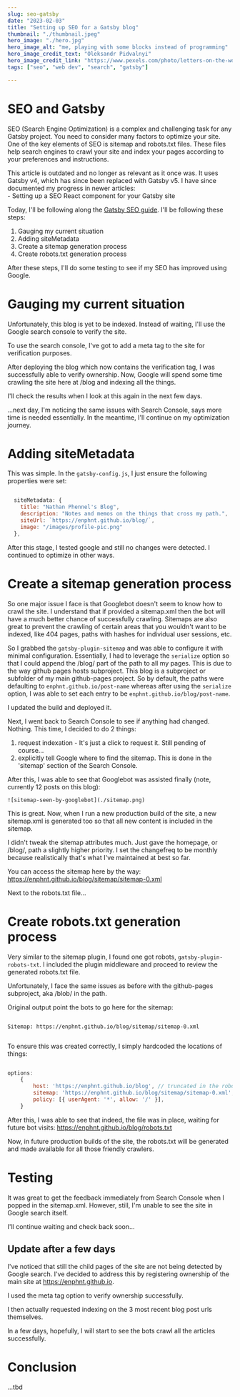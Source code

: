 ```yaml
---
slug: seo-gatsby
date: "2023-02-03"
title: "Setting up SEO for a Gatsby blog"
thumbnail: "./thumbnail.jpeg"
hero_image: "./hero.jpg"
hero_image_alt: "me, playing with some blocks instead of programming"
hero_image_credit_text: "Oleksandr Pidvalnyi"
hero_image_credit_link: "https://www.pexels.com/photo/letters-on-the-wooden-blocks-9822732/"
tags: ["seo", "web dev", "search", "gatsby"]

---
```


# SEO and Gatsby

SEO (Search Engine Optimization) is a complex and challenging task for any Gatsby project. You need to consider many factors to optimize your site. One of the key elements of SEO is sitemap and robots.txt files. These files help search engines to crawl your site and index your pages according to your preferences and instructions.

<div className={note}>
  <div>
  This article is outdated and no longer as relevant as it once was. It uses Gatsby v4, which has since been replaced with Gatsby v5. I have since documented my progress in newer articles:
  </div>
    <Link 
    aria-label="seo-gatsby-component"
      to={"/blog/seo-gatsby-component/"}
    >- Setting up a SEO React component for your Gatsby site</Link>
</div>

Today, I'll be following along the [Gatsby SEO guide](https://www.gatsbyjs.com/docs/how-to/adding-common-features/adding-seo-component/#seo-with-gatsby). I'll be following these steps:

1. Gauging my current situation
1. Adding siteMetadata
1. Create a sitemap generation process
1. Create robots.txt generation process

After these steps, I'll do some testing to see if my SEO has improved using Google.

# Gauging my current situation
Unfortunately, this blog is yet to be indexed. Instead of waiting, I'll use the Google search console to verify the site.

To use the search console, I've got to add a meta tag to the site for verification purposes.

After deploying the blog which now contains the verification tag, I was successfully able to verify ownership. Now, Google will spend some time crawling the site here at /blog and indexing all the things.

I'll check the results when I look at this again in the next few days.

...next day, I'm noticing the same issues with Search Console, says more time is needed essentially. In the meantime, I'll continue on my optimization journey.

# Adding siteMetadata
This was simple. In the `gatsby-config.js`, I just ensure the following properties were set:
```javascript

  siteMetadata: {
    title: "Nathan Phennel's Blog",
    description: "Notes and memos on the things that cross my path.",
    siteUrl: `https://enphnt.github.io/blog/`,
    image: "/images/profile-pic.png"
  },


```

After this stage, I tested google and still no changes were detected. I continued to optimize in other ways.

# Create a sitemap generation process
So one major issue I face is that Googlebot doesn't seem to know how to crawl the site. I understand that if provided a sitemap.xml then the bot will have a much better chance of successfully crawling. Sitemaps are also great to prevent the crawling of certain areas that you wouldn't want to be indexed, like 404 pages, paths with hashes for individual user sessions, etc.

So I grabbed the `gatsby-plugin-sitemap` and was able to configure it with minimal configuration. Essentially, I had to leverage the `serialize` option so that I could append the /blog/ part of the path to all my pages. This is due to the way github pages hosts subproject. This blog is a subproject or subfolder of my main github-pages project. So by default, the paths were defaulting to `enphnt.github.io/post-name` whereas after using the `serialize` option, I was able to set each entry to be `enphnt.github.io/blog/post-name`.

I updated the build and deployed it.

Next, I went back to Search Console to see if anything had changed. Nothing. This time, I decided to do 2 things:
1. request indexation - It's just a click to request it. Still pending of course...
1. explicitly tell Google where to find the sitemap. This is done in the 'sitemap' section of the Search Console.

After this, I was able to see that Googlebot was assisted finally (note, currently 12 posts on this blog):

    ![sitemap-seen-by-googlebot](./sitemap.png)

This is great. Now, when I run a new production build of the site, a new sitemap.xml is generated too so that all new content is included in the sitemap.

I didn't tweak the sitemap attributes much. Just gave the homepage, or /blog/, path a slightly higher priority. I set the changefreq to be monthly because realistically that's what I've maintained at best so far.

You can access the sitemap here by the way: https://enphnt.github.io/blog/sitemap/sitemap-0.xml

Next to the robots.txt file...

# Create robots.txt generation process
Very similar to the sitemap plugin, I found one got robots, `gatsby-plugin-robots-txt`. I included the plugin middleware and proceed to review the generated robots.txt file.

Unfortunately, I face the same issues as before with the github-pages subproject, aka /blob/ in the path.

Original output point the bots to go here for the sitemap:
```

Sitemap: https://enphnt.github.io/blog/sitemap/sitemap-0.xml


```

To ensure this was created correctly, I simply hardcoded the locations of things:
```javascript

options:
    {
        host: 'https://enphnt.github.io/blog', // truncated in the robots.txt result?
        sitemap: 'https://enphnt.github.io/blog/sitemap/sitemap-0.xml',
        policy: [{ userAgent: '*', allow: '/' }],
    }


```

After this, I was able to see that indeed, the file was in place, waiting for future bot visits:
https://enphnt.github.io/blog/robots.txt

Now, in future production builds of the site, the robots.txt will be generated and made available for all those friendly crawlers.

# Testing
It was great to get the feedback immediately from Search Console when I popped in the sitemap.xml. However, still, I'm unable to see the site in Google search itself.

I'll continue waiting and check back soon...

## Update after a few days
I've noticed that still the child pages of the site are not being detected by Google search. I've decided to address this by registering ownership of the main site at https://enphnt.github.io.

I used the meta tag option to verify ownership successfully.

I then actually requested indexing on the 3 most recent blog post urls themselves.

In a few days, hopefully, I will start to see the bots crawl all the articles successfully.

# Conclusion
...tbd